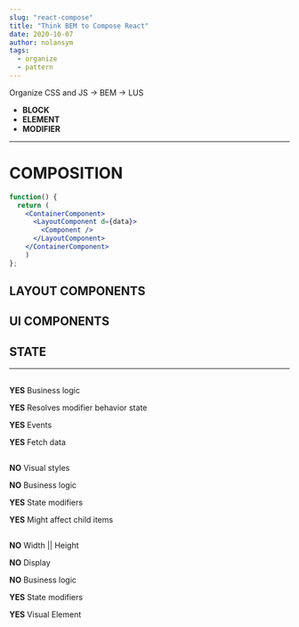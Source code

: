 ```yaml
---
slug: "react-compose"
title: "Think BEM to Compose React"
date: 2020-10-07
author: nolansym
tags:
  - organize
  - pattern
---
```


Organize CSS and JS → BEM → LUS

- **BLOCK**
- **ELEMENT**
- **MODIFIER**

---

# COMPOSITION

```jsx
function() {
  return (
    <ContainerComponent>
      <LayoutComponent d={data}>
        <Component />
      </LayoutComponent>
    </ContainerComponent>
	)
};
```

## LAYOUT COMPONENTS

## UI COMPONENTS

## STATE

---

## <ContainerComponent />

**YES** Business logic

**YES** Resolves modifier behavior state

**YES** Events

**YES** Fetch data

## <LayoutComponent />

**NO** Visual styles

**NO** Business logic

**YES** State modifiers

**YES** Might affect child items

## **<UiComponent />**

**NO** Width || Height

**NO** Display

**NO** Business logic

**YES** State modifiers

**YES** Visual Element
